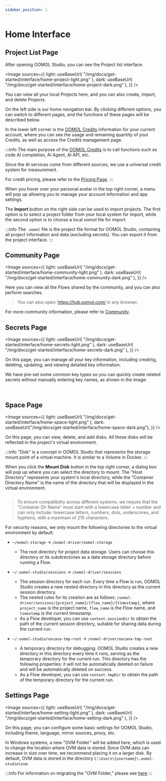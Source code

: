 ```yaml
---
sidebar_position: 1
---
```



# Home Interface

## Project List Page

After opening OOMOL Studio, you can see the Project list interface.

<Image
  sources={{
    light: useBaseUrl(
      "/img/docs/get-started/interface/home-project-light.png"
    ),
    dark: useBaseUrl(
      "/img/docs/get-started/interface/home-project-dark.png"
    ),
  }}
/>

You can view all your local Projects here, and you can also create, import, and delete Projects.

On the left side is our home navigation bar. By clicking different options, you can switch to different pages, and the functions of these pages will be described below.

In the lower left corner is the [OOMOL Credits](/docs/get-started/metering-and-billing) information for your current account, where you can see the usage and remaining quantity of your Credits, as well as access the Credits management page.

:::info
The main purpose of the [OOMOL Credits](/docs/get-started/metering-and-billing) is to call functions such as code AI completion, AI Agent, AI API, etc.

Since the AI services come from different sources, we use a universal credit system for measurement.

For credit pricing, please refer to the [Pricing Page](/pricing).
:::

When you hover over your personal avatar in the top right corner, a menu will pop up allowing you to manage your account information and app settings.

The **Import** button on the right side can be used to import projects. The first option is to select a project folder from your local system for import, while the second option is to choose a local oomol file for import.

:::info
The `.oomol` file is the project file format for OOMOL Studio, containing all project information and data (excluding secrets). You can export it from the project interface.
:::

## Community Page

<Image
  sources={{
    light: useBaseUrl(
      "/img/docs/get-started/interface/home-community-light.png"
    ),
    dark: useBaseUrl(
      "/img/docs/get-started/interface/home-community-dark.png"
    ),
  }}
/>

Here you can view all the Flows shared by the community, and you can also perform searches.

> You can also open: https://hub.oomol.com/ in any browser.

For more community information, please refer to [Community](/docs/community/introduction/).

## Secrets Page

<Image
  sources={{
    light: useBaseUrl(
      "/img/docs/get-started/interface/home-secrets-light.png"
    ),
    dark: useBaseUrl(
      "/img/docs/get-started/interface/home-secrets-dark.png"
    ),
  }}
/>

On this page, you can manage all your key information, including creating, deleting, updating, and viewing detailed key information.

We have pre-set some common key types so you can quickly create related secrets without manually entering key names, as shown in the image:

<div className="image-container">
  <Image
    sources={{
      light: useBaseUrl(
        "/img/docs/get-started/interface/home-secrets-create-types-light.png"
      ),
      dark: useBaseUrl(
        "/img/docs/get-started/interface/home-secrets-create-types-dark.png"
      ),
    }}
  />
  <Image
    sources={{
      light: useBaseUrl(
        "/img/docs/get-started/interface/home-secrets-create-light.png"
      ),
      dark: useBaseUrl(
        "/img/docs/get-started/interface/home-secrets-create-dark.png"
      ),
    }}
  />
</div>

## Space Page

<Image
  sources={{
    light: useBaseUrl(
      "/img/docs/get-started/interface/home-space-light.png"
    ),
    dark: useBaseUrl("/img/docs/get-started/interface/home-space-dark.png"),
  }}
/>

On this page, you can view, delete, and add disks. All these disks will be reflected in the project's virtual environment.

:::info
"Disk" is a concept in OOMOL Studio that represents the storage mount point of a virtual machine. It is similar to a Volume in Docker.
:::

When you click the **Mount Disk** button in the top right corner, a dialog box will pop up where you can select the directory to mount. The "Host Directory" represents your system's local directory, while the "Container Directory Name" is the name of the directory that will be displayed in the virtual environment.

<div className="image-container">
  <Image
    style={{ width: "520px" }}
    sources={{
      light: useBaseUrl(
        "/img/docs/get-started/interface/home-space-add-light.png"
      ),
      dark: useBaseUrl(
        "/img/docs/get-started/interface/home-space-add-dark.png"
      ),
    }}
  />
</div>

> To ensure compatibility across different systems, we require that the "Container Dir Name" must start with a lowercase letter + number and can only include: lowercase letters, numbers, dots, underscores, and hyphens, with a maximum of 215 characters.

For security reasons, we only mount the following directories to the virtual environment by default:

- `~/oomol-storage` -> `/oomol-driver/oomol-storage`
  - The root directory for project data storage. Users can choose this directory or its subdirectories as a data storage directory before running a Flow.
- `~/.oomol-studio/sessions` -> `/oomol-driver/sessions`
  - The session directory for each run. Every time a Flow is run, OOMOL Studio creates a new nested directory in this directory as the current session directory.
  - The nested rules for its creation are as follows: `/oomol-driver/sessions/{project_name}/{flow_name}/{timestamp}`, where `project_name` is the project name, `flow_name` is the Flow name, and `timestamp` is the current timestamp.
  - As a Flow developer, you can use `context.sessionDir` to obtain the path of the current session directory, suitable for sharing data during the current run.
  
- `~/.oomol-studio/oocana-tmp-root` -> `/oomol-driver/oocana-tmp-root`
  - A temporary directory for debugging. OOMOL Studio creates a new directory in this directory every time it runs, serving as the temporary directory for the current run. This directory has the following properties: it will not be automatically deleted on failure and will be automatically deleted on success.
  - As a Flow developer, you can use `context.tmpDir` to obtain the path of the temporary directory for the current run.

## Settings Page

<Image
  sources={{
    light: useBaseUrl(
      "/img/docs/get-started/interface/home-setting-light.png"
    ),
    dark: useBaseUrl(
      "/img/docs/get-started/interface/home-setting-dark.png"
    ),
  }}
/>

On this page, you can configure some basic settings for OOMOL Studio, including theme, language, mirror sources, proxy, etc.

In Windows systems, a new "OVM Folder" will be added here, which is used to change the location where OVM data is stored. Since OVM data can increase in size over time, we recommend placing it on a larger disk. By default, OVM data is stored in the directory `C:\Users\{username}\.oomol-studio\ovm`.

:::info
For information on migrating the "OVM Folder," please see [here](https://oomol.com/updates/OOMOL_Studio_1.1.0/#ovm-virtual-machine-data-directory-relocation)
:::